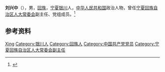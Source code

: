 '''刘兴中'''（{{bd|1941年|4月|}}），男，[[回族|回族]]，[[宁夏|宁夏]][[银川|银川]]人，[[中华人民共和国|中华人民共和国]]政治人物，曾任[[宁夏回族自治区人大常委会|宁夏回族自治区人大常委会]]副主任、党组成员。<ref>{{Cite web|title=宁夏回族自治区四至十届人大常委会组成人员名单|url=http://www.npc.gov.cn/zgrdw/npc/zt/qt/dfrd30year/2011-04/01/content_1650021.htm|accessdate=2020-07-21|work=中国人大网|archive-date=2020-07-22|archive-url=https://web.archive.org/web/20200722023819/http://www.npc.gov.cn/zgrdw/npc/zt/qt/dfrd30year/2011-04/01/content_1650021.htm|dead-url=no}}</ref>

== 参考资料 ==
{{reflist}}

{{中国人物小作品}}

{{Authority control}}
{{DEFAULTSORT:Liu刘}}
[[Category:刘姓|Xing]]
[[Category:银川人|Category:银川人]]
[[Category:回族人|Category:回族人]]
[[Category:中国共产党党员|Category:中国共产党党员]]
[[Category:宁夏回族自治区人大常委会副主任|Category:宁夏回族自治区人大常委会副主任]]